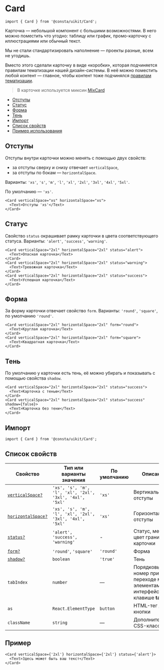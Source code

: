 

<!--info
description: Карточка. Контейнер для любого контента.
-->

# Card

```tsx
import { Card } from '@consta/uikit/Card';
```

Карточка — небольшой компонент с большими возможностями. В него можно поместить что угодно:
таблицу или график, промо-карточку с иллюстрациями или обычный текст.

Мы не стали стандартизировать наполнение — проекты разные, всем не угодишь.

Вместо этого сделали карточку в виде «коробки», которая подчиняется правилам
тематизации нашей дизайн-системы. В неё можно поместить любой контент —
главное, чтобы контент тоже подчинялся [правилам тематизации](?path=/docs/thematization-what-are-themes--page).

> В карточке используется миксин [MixCard](?path=/docs/mixcard--page)

- [Отступы](#отступы)
- [Статус](#статус)
- [Форма](#форма)
- [Тень](#тень)
- [Импорт](#импорт)
- [Список свойств](#список-свойств)
- [Пример использования](#пример)

## Отступы

Отступы внутри карточки можно менять с помощью двух свойств:

- за отступы сверху и снизу отвечает `verticalSpace`,
- за отступы по бокам — `horizontalSpace`.

Варианты:
`'xs'`, `'s'`, `'m'`, `'l'`, `'xl'`, `'2xl'`, `'3xl'`, `'4xl'`, `'5xl'`.

По умолчанию — `'xs'`.

```tsx
<Card verticalSpace="xs" horizontalSpace="xs">
  <Text>Отступы 'xs'</Text>
</Card>
```

<CardExampleSpace />

## Статус

Свойство `status` окрашивает рамку карточки в цвета соответствующего статуса. Варианты:
`'alert'`, `'success'`, `'warning'`.

```tsx
<Card verticalSpace="2xl" horizontalSpace="2xl" status="alert">
  <Text>Опасная карточка</Text>
</Card>
<Card verticalSpace="2xl" horizontalSpace="2xl" status="warning">
  <Text>Тревожная карточка</Text>
</Card>
<Card verticalSpace="2xl" horizontalSpace="2xl" status="success">
  <Text>Успешная карточка</Text>
</Card>
```

<CardExampleState />

## Форма

За форму карточки отвечает свойство `form`. Варианты:
`'round'`, `'square'`, по умолчанию `'round'`.

```tsx
<Card verticalSpace="2xl" horizontalSpace="2xl" form="round">
  <Text>Круглая карточка</Text>
</Card>
<Card verticalSpace="2xl" horizontalSpace="2xl" form="square">
  <Text>Квадратная карточка</Text>
</Card>
```

<CardExampleForm />

## Тень

По умолчанию у карточки есть тень, её можно убирать и показывать с помощью свойства `shadow`.

```tsx
<Card verticalSpace="2xl" horizontalSpace="2xl" status="success">
  <Text>Карточка с тенью</Text>
</Card>
<Card verticalSpace="2xl" horizontalSpace="2xl" status="success" shadow={false}>
  <Text>Карточка без тени</Text>
</Card>
```

<CardExampleShadow />

## Импорт

```tsx
import { Card } from '@consta/uikit/Card';
```

## Список свойств

| Свойство                       | Тип или варианты значения                               | По умолчанию | Описание                                                                     |
| ------------------------------ | ------------------------------------------------------- | ------------ | ---------------------------------------------------------------------------- |
| [`verticalSpace?`](#отступы)   | `'xs', 's', 'm', 'l', 'xl', '2xl', '3xl', '4xl', '5xl'` | `'xs'`       | Вертикальные отступы                                                         |
| [`horizontalSpace?`](#отступы) | `'xs', 's', 'm', 'l', 'xl', '2xl', '3xl', '4xl', '5xl'` | `'xs'`       | Горизонтальные отступы                                                       |
| [`status?`](#статус)           | `'alert', 'success', 'warning'`                         | -            | Статус, меняет цвет границ карточки                                          |
| [`form?`](#форма)              | `'round'`, `'square'`                                   | `'round'`    | Форма                                                                        |
| [`shadow?`](#тень)             | `boolean`                                               | `'true'`     | Тень                                                                         |
| `tabIndex`                     | `number`                                                | —            | Порядковый номер при переходе между элементами интерфейса по клавише **tab** |
| `as`                           | `React.ElementType`                                     | `button`     | HTML-тег для кнопки                                                          |
| `className`                    | `string`                                                | —            | Дополнительные CSS-классы                                                    |

## Пример

```tsx
<Card verticalSpace={'2xl'} horizontalSpace={'2xl'} status={'alert'}>
  <Text>Здесь может быть ваш текст</Text>
</Card>
```

<CardExample />
